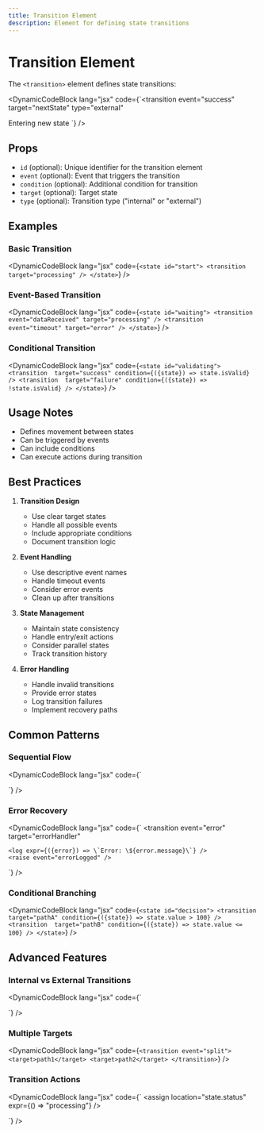 ```yaml
---
title: Transition Element
description: Element for defining state transitions
---
```



# Transition Element

The `<transition>` element defines state transitions:

<DynamicCodeBlock lang="jsx" code={`<transition 
  event="success"
  target="nextState"
  type="external"
>
  <onEntry>
    <llm>
      <prompt>Entering new state</prompt>
    </llm>
  </onEntry>
</transition>`} />

## Props

- `id` (optional): Unique identifier for the transition element
- `event` (optional): Event that triggers the transition
- `condition` (optional): Additional condition for transition
- `target` (optional): Target state
- `type` (optional): Transition type ("internal" or "external")

## Examples

### Basic Transition

<DynamicCodeBlock lang="jsx" code={`<state id="start">
  <transition target="processing" />
</state>`} />

### Event-Based Transition

<DynamicCodeBlock lang="jsx" code={`<state id="waiting">
  <transition 
    event="dataReceived"
    target="processing"
  />
  <transition 
    event="timeout"
    target="error"
  />
</state>`} />

### Conditional Transition

<DynamicCodeBlock lang="jsx" code={`<state id="validating">
  <transition 
    target="success"
    condition={({state}) => state.isValid}
  />
  <transition 
    target="failure"
    condition={({state}) => !state.isValid}
  />
</state>`} />

## Usage Notes

- Defines movement between states
- Can be triggered by events
- Can include conditions
- Can execute actions during transition

## Best Practices

1. **Transition Design**
   - Use clear target states
   - Handle all possible events
   - Include appropriate conditions
   - Document transition logic

2. **Event Handling**
   - Use descriptive event names
   - Handle timeout events
   - Consider error events
   - Clean up after transitions

3. **State Management**
   - Maintain state consistency
   - Handle entry/exit actions
   - Consider parallel states
   - Track transition history

4. **Error Handling**
   - Handle invalid transitions
   - Provide error states
   - Log transition failures
   - Implement recovery paths

## Common Patterns

### Sequential Flow

<DynamicCodeBlock lang="jsx" code={`<state id="step1">
  <transition 
    event="complete"
    target="step2"
  />
</state>

<state id="step2">
  <transition 
    event="complete"
    target="step3"
  />
</state>`} />

### Error Recovery

<DynamicCodeBlock lang="jsx" code={`<state id="processing">
  <transition 
    event="error"
    target="errorHandler"
  >
    <log expr={({error}) => \`Error: \${error.message}\`} />
    <raise event="errorLogged" />
  </transition>
</state>`} />

### Conditional Branching

<DynamicCodeBlock lang="jsx" code={`<state id="decision">
  <transition 
    target="pathA"
    condition={({state}) => state.value > 100}
  />
  <transition 
    target="pathB"
    condition={({state}) => state.value <= 100}
  />
</state>`} />

## Advanced Features

### Internal vs External Transitions

<DynamicCodeBlock lang="jsx" code={`<!-- External transition (default) -->
<transition 
  event="update"
  target="processing"
  type="external"
/>

<!-- Internal transition -->
<transition 
  event="update"
  target="processing"
  type="internal"
/>`} />

### Multiple Targets

<DynamicCodeBlock lang="jsx" code={`<transition event="split">
  <target>path1</target>
  <target>path2</target>
</transition>`} />

### Transition Actions

<DynamicCodeBlock lang="jsx" code={`<transition event="process">
  <assign location="state.status" expr={() => "processing"} />
  <log expr="Starting process" />
  <script>
    initializeProcess();
  </script>
</transition>`} />

